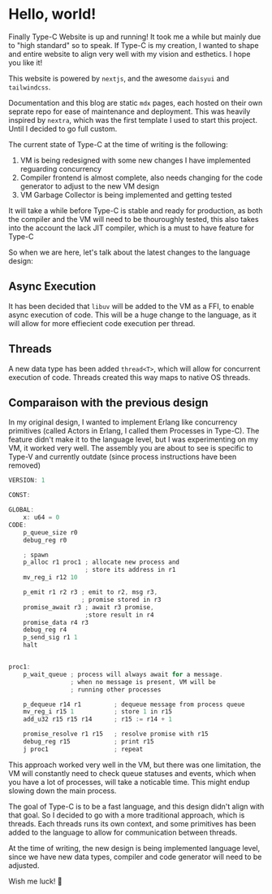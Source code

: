 # Hello, world!

Finally Type-C Website is up and running! It took me a while but mainly due to "high standard" so to speak.
If Type-C is my creation, I wanted to shape and entire website to align very well with my vision and esthetics. I hope you like it!

This website is powered by `nextjs`, and the awesome `daisyui` and `tailwindcss`. 

Documentation and this blog are static `mdx` pages, each hosted on their own seprate repo for ease of maintenance and deployment. This was heavily inspired by `nextra`, 
which was the first template I used to start this project. Until I decided to go full custom.

The current state of Type-C at the time of writing is the following:

1. VM is being redesigned with some new changes I have implemented reguarding concurrency
2. Compiler frontend is almost complete, also needs changing for the code generator to adjust to the new VM design
3. VM Garbage Collector is being implemented and getting tested

It will take a while before Type-C is stable and ready for production, as both the compiler and the VM will need to be thouroughly tested,
this also takes into the account the lack JIT compiler, which is a must to have feature for Type-C

So when we are here, let's talk about the latest changes to the language design:

## Async Execution
It has been decided that `libuv` will be added to the VM as a FFI, to enable async execution of code. This will be a huge change to the language, 
as it will allow for more effiecient code execution per thread. 

## Threads
A new data type has been added `thread<T>`, which will allow for concurrent execution of code. Threads created this way maps to native OS threads.

## Comparaison with the previous design
In my original design, I wanted to implement Erlang like concurrency primitives (called Actors in Erlang, I called them Processes in Type-C). The feature didn't make it to the language level, but I was experimenting
on my VM, it worked very well. The assembly you are about to see is specific to Type-V and currently outdate (since process instructions have been removed)

```c
VERSION: 1

CONST:

GLOBAL:
    x: u64 = 0
CODE:
    p_queue_size r0
    debug_reg r0

    ; spawn
    p_alloc r1 proc1 ; allocate new process and 
                     ; store its address in r1
    mv_reg_i r12 10

    p_emit r1 r2 r3 ; emit to r2, msg r3,
                    ; promise stored in r3
    promise_await r3 ; await r3 promise, 
                     ;store result in r4
    promise_data r4 r3
    debug_reg r4
    p_send_sig r1 1
    halt


proc1:
    p_wait_queue ; process will always await for a message.
                 ; when no message is present, VM will be 
                 ; running other processes

    p_dequeue r14 r1         ; dequeue message from process queue
    mv_reg_i r15 1           ; store 1 in r15
    add_u32 r15 r15 r14      ; r15 := r14 + 1

    promise_resolve r1 r15   ; resolve promise with r15
    debug_reg r15            ; print r15        
    j proc1                  ; repeat
```

This approach worked very well in the VM, but there was one limitation, the VM will constantly need to check queue statuses and events, which when you have a lot of processes, will 
take a noticable time. This might endup slowing down the main process.

The goal of Type-C is to be a fast language, and this design didn't align with that goal. So I decided to go with a more traditional approach, which is threads. Each threads runs its own context, and some primitives has been added to the language to allow for communication between threads.

At the time of writing, the new design is being implemented language level, since we have new data types, compiler and code generator will need to be adjusted.

Wish me luck! 👋